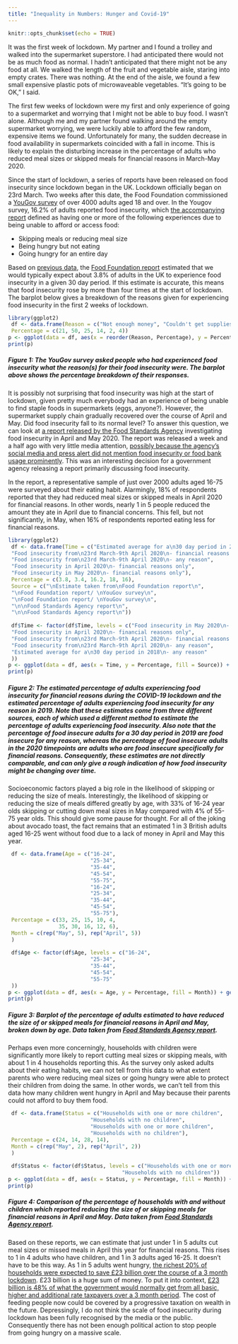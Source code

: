 ```yaml
---
title: "Inequality in Numbers: Hunger and Covid-19"
---
```


```r
knitr::opts_chunk$set(echo = TRUE)
```

It was the first week of lockdown. My partner and I found a trolley and walked into the supermarket superstore. I had anticipated there would not be as much food as normal. I hadn’t anticipated that there might not be any food at all. We walked the length of the fruit and vegetable aisle, staring into empty crates. There was nothing. At the end of the aisle, we found a few small expensive plastic pots of microwaveable vegetables. “It’s going to be OK,” I said.

The first few weeks of lockdown were my first and only experience of going to a supermarket and worrying that I might not be able to buy food. I wasn’t alone. Although me and my partner found walking around the empty supermarket worrying, we were luckily able to afford the few random, expensive items we found. Unfortunately for many, the sudden decrease in food availability in supermarkets coincided with a fall in income. This is likely to explain the disturbing increase in the percentage of adults who reduced meal sizes or skipped meals for financial reasons in March-May 2020.

Since the start of lockdown, a series of reports have been released on food insecurity since lockdown began in the UK. Lockdown officially began on 23rd March. Two weeks after this date, the Food Foundation commissioned a [YouGov survey](https://docs.cdn.yougov.com/otidumbhkq/YouGov%20Survey%20Results%20-%20Food%20Foundation.pdf) of over 4000 adults aged 18 and over. In the Yougov survey, 16.2% of adults reported food insecurity, which [the accompanying report](https://foodfoundation.org.uk/wp-content/uploads/2020/04/Report_COVID19FoodInsecurity-final.pdf) defined as having one or more of the following experiences due to being unable to afford or access food:

* Skipping meals or reducing meal size
* Being hungry but not eating
* Going hungry for an entire day

Based on [previous data](https://www.food.gov.uk/research/food-and-you/food-and-you-wave-five), the [Food Foundation report](https://foodfoundation.org.uk/wp-content/uploads/2020/04/Report_COVID19FoodInsecurity-final.pdf) estimated that we would typically expect about 3.8% of adults in the UK to experience food insecurity in a given 30 day period. If this estimate is accurate, this means that food insecurity rose by more than four times at the start of lockdown. The barplot below gives a breakdown of the reasons given for experiencing food insecurity in the first 2 weeks of lockdown.

 
```r
library(ggplot2)
 df <- data.frame(Reason = c("Not enough money", "Couldn't get supplies in shops", "Couldn't go out and had no other way to get food", "Other", "Don't know", "Prefer not to say"),
 Percentage = c(21, 50, 25, 14, 2, 4))
p <- ggplot(data = df, aes(x = reorder(Reason, Percentage), y = Percentage)) + geom_bar(stat='identity') + coord_flip() + xlab("")
print(p)
```

##### **Figure 1:** The YouGov survey asked people who had experienced food insecurity what the reason(s) for their food insecurity were. The barplot above shows the percentage breakdown of their responses.

 

It is possibly not surprising that food insecurity was high at the start of lockdown, given pretty much everybody had an experience of being unable to find staple foods in supermarkets (eggs, anyone?). However, the supermarket supply chain gradually recovered over the course of April and May. Did food insecurity fall to its normal level? To answer this question, we can look at [a report released by the Food Standards Agency](https://www.food.gov.uk/research/research-projects/the-covid-19-consumer-tracker) investigating food insecurity in April and May 2020. The report was released a week and a half ago with very little media attention, [possibly because the agency’s social media and press alert did not mention food insecurity or food bank usage prominently](https://www.theguardian.com/society/2020/jun/26/millions-went-hungry-during-first-months-of-uk-lockdown-figures-show-coronavirus). This was an interesting decision for a government agency releasing a report primarily discussing food insecurity.


In the report, a representative sample of just over 2000 adults aged 16-75 were surveyed about their eating habit. Alarmingly, 18% of respondents reported that they had reduced meal sizes or skipped meals in April 2020 for financial reasons. In other words, nearly 1 in 5 people reduced the amount they ate in April due to financial concerns. This fell, but not significantly, in May, when 16% of respondents reported eating less for financial reasons.

 
```r
library(ggplot2)
 df <- data.frame(Time = c("Estimated average for a\n30 day period in 2018\n- any reason", 
 "Food insecurity from\n23rd March-9th April 2020\n- financial reasons only", 
 "Food insecurity from\n23rd March-9th April 2020\n- any reason",
 "Food insecurity in April 2020\n- financial reasons only", 
 "Food insecurity in May 2020\n- financial reasons only"),
 Percentage = c(3.8, 3.4, 16.2, 18, 16),
 Source = c("\nEstimate taken from\nFood Foundation report\n", 
 "\nFood Foundation report/ \nYouGov survey\n", 
 "\nFood Foundation report/ \nYouGov survey\n",
 "\n\nFood Standards Agency report\n", 
 "\n\nFood Standards Agency report\n"))
 
 df$Time <- factor(df$Time, levels = c("Food insecurity in May 2020\n- financial reasons only",
 "Food insecurity in April 2020\n- financial reasons only",
 "Food insecurity from\n23rd March-9th April 2020\n- financial reasons only",
 "Food insecurity from\n23rd March-9th April 2020\n- any reason",
 "Estimated average for a\n30 day period in 2018\n- any reason"
 ))
p <- ggplot(data = df, aes(x = Time, y = Percentage, fill = Source)) + geom_bar(stat='identity') + coord_flip() + xlab("") + ylab("Estimated Percentage of Adults Experiencing Food Insecurity") + ylim(c(0,25))
print(p)
```

##### **Figure 2: The estimated percentage of adults experiencing food insecurity for financial reasons during the COVID-19 lockdown and the estimated percentage of adults experiencing food insecurity for any reason in 2019.** Note that these estimates come from three different sources, each of which used a different method to estimate the percentage of adults experiencing food insecurity. Also note that the percentage of food insecure adults for a 30 day period in 2019 are food insecure for any reason, whereas the percentage of food insecure adults in the 2020 timepoints are adults who are food insecure specifically for financial reasons. Consequently, these estimates are not directly comparable, and can only give a rough indication of how food insecurity might be changing over time.

Socioeconomic factors played a big role in the likelihood of skipping or reducing the size of meals. Interestingly, the likelihood of skipping or reducing the size of meals differed greatly by age, with 33% of 16-24 year olds skipping or cutting down meal sizes in May compared with 4% of 55-75 year olds. This should give some pause for thought. For all of the joking about avocado toast, the fact remains that an estimated 1 in 3 British adults aged 16-25 went without food due to a lack of money in April and May this year.

```r
 df <- data.frame(Age = c("16-24",
                          "25-34",
                          "35-44",
                          "45-54",
                          "55-75",
                          "16-24",
                          "25-34",
                          "35-44",
                          "45-54",
                          "55-75"),
 Percentage = c(33, 25, 15, 10, 4,
                35, 30, 16, 12, 6),
 Month = c(rep("May", 5), rep("April", 5))
 )
 
 df$Age <- factor(df$Age, levels = c("16-24",
                          "25-34",
                          "35-44",
                          "45-54",
                          "55-75"
 ))
p <- ggplot(data = df, aes(x = Age, y = Percentage, fill = Month)) + geom_bar(stat='identity', position = 'dodge') + xlab("Age") + ylab("Percentage of Adults Experiencing Food Insecurity Due to Finances")  
print(p)
``` 

##### **Figure 3: Barplot of the percentage of adults estimated to have reduced the size of or skipped meals for financial reasons in April and May, broken down by age.** Data taken from [Food Standards Agency report](https://www.food.gov.uk/research/research-projects/the-covid-19-consumer-tracker).
 

Perhaps even more concerningly, households with children were significantly more likely to report cutting meal sizes or skipping meals, with about 1 in 4 households reporting this. As the survey only asked adults about their eating habits, we can not tell from this data to what extent parents who were reducing meal sizes or going hungry were able to protect their children from doing the same. In other words, we can’t tell from this data how many children went hungry in April and May because their parents could not afford to buy them food.

```r
 df <- data.frame(Status = c("Households with one or more children",
                          "Households with no children",
                          "Households with one or more children",
                          "Households with no children"),
 Percentage = c(24, 14, 28, 14),
 Month = c(rep("May", 2), rep("April", 2))
 )
 
 df$Status <- factor(df$Status, levels = c("Households with one or more children",
                                    "Households with no children"))
p <- ggplot(data = df, aes(x = Status, y = Percentage, fill = Month)) + geom_bar(stat='identity', position = 'dodge') + xlab("") + ylab("Percentage of Adults Experiencing Food Insecurity Due to Finances")  
print(p)
```

##### **Figure 4: Comparison of the percentage of households with and without children which reported reducing the size of or skipping meals for financial reasons in April and May.** Data taken from [Food Standards Agency report](https://www.food.gov.uk/research/research-projects/the-covid-19-consumer-tracker).

 

Based on these reports, we can estimate that just under 1 in 5 adults cut meal sizes or missed meals in April this year for financial reasons. This rises to 1 in 4 adults who have children, and 1 in 3 adults aged 16-25. It doesn’t have to be this way. As 1 in 5 adults went hungry, [the richest 20% of households were expected to save £23 billion over the course of a 3 month lockdown](https://www.npi.org.uk/blog/economic-policy/excess-saving-lockdown-big-new-economic-challenge/). £23 billion is a huge sum of money. To put it into context, [£23 billion is 48% of what the government would normally get from all basic, higher and additional rate taxpayers over a 3 month period](https://www.npi.org.uk/blog/economic-policy/excess-saving-lockdown-big-new-economic-challenge/). The cost of feeding people now could be covered by a progressive taxation on wealth in the future. Depressingly, I do not think the scale of food insecurity during lockdown has been fully recognised by the media or the public. Consequently there has not been enough political action to stop people from going hungry on a massive scale.
